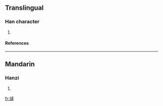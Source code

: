 ==Translingual==
===Han character===
{{Han char|rn=32|rad=土|as=12|sn=15|four=|canj=土卜土手 (GYGQ)}}
# {{defn|Han|sort=土12}}
====References====
{{Han ref|kx=0240.301|hdz=10485.110|uh=58B6|ud=22710}}
----
==Mandarin==
===Hanzi===
{{cmn-hanzi|pin=[[dā]] ([[da1]])|wg=ta<sup>1</sup>}}
# {{defn|Mandarin}}

[[fr:墶]]